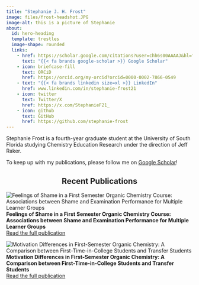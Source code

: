 ```yaml
---
title: "Stephanie J. H. Frost"
image: files/frost-headshot.JPG
image-alt: this is a picture of Stephanie
about: 
  id: hero-heading
  template: trestles
  image-shape: rounded
  links:
    - href: https://scholar.google.com/citations?user=chh6s00AAAAJ&hl=fr
      text: "{{< fa brands google-scholar >}} Google Scholar"
    - icon: briefcase-fill
      text: ORCiD
      href: https://orcid.org/my-orcid?orcid=0000-0002-7866-0549
    - text: "{{< fa brands linkedin size=xl >}} LinkedIn"
      href: www.linkedin.com/in/stephanie-frost21
    - icon: twitter
      text: Twitter/X
      href: https://x.com/StephanieF21_
    - icon: github
      text: GitHub
      href: https://github.com/stephanie-frost
---
```


:::{#hero-heading}
Stephanie Frost is a fourth-year graduate student at the University of South Florida studying Chemistry Education Research under the direction of Jeff Raker. 

To keep up with my publications, please follow me on [Google Scholar](https://scholar.google.com/citations?user=chh6s00AAAAJ&hl=fr)!

<h2 style="text-align: center;">Recent Publications</h2>

::: {layout-ncol=2}
![Feelings of Shame in a First Semester Organic Chemistry Course: Associations between Shame and Examination Performance for Multiple Learner Groups](files/shame-abstract.webp)  
  **Feelings of Shame in a First Semester Organic Chemistry Course: Associations between Shame and Examination Performance for Multiple Learner Groups**  
  <a href="https://pubs.acs.org/doi/full/10.1021/acs.jchemed.4c00754">Read the full publication</a>

![Motivation Differences in First-Semester Organic Chemistry: A Comparison between First-Time-in-College Students and Transfer Students](files/motiv-abstract.gif)  
  **Motivation Differences in First-Semester Organic Chemistry: A Comparison between First-Time-in-College Students and Transfer Students**  
  <a href="https://pubs.acs.org/doi/full/10.1021/acs.jchemed.3c00579">Read the full publication</a>
:::

:::
